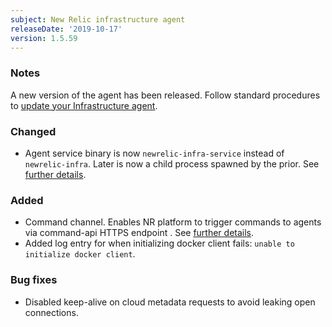 ```yaml
---
subject: New Relic infrastructure agent
releaseDate: '2019-10-17'
version: 1.5.59
---
```


### Notes

A new version of the agent has been released. Follow standard procedures to [update your Infrastructure agent](/docs/infrastructure/new-relic-infrastructure/installation/update-infrastructure-agent).

### Changed

* Agent service binary is now `newrelic-infra-service` instead of `newrelic-infra`. Later is now a child process spawned by the prior. See [further details](/docs/infrastructure/new-relic-infrastructure/infrastructure-agent-performance/infrastructure-agent-behavior#service).

### Added

* Command channel. Enables NR platform to trigger commands to agents via command-api HTTPS endpoint . See [further details](/docs/infrastructure/new-relic-infrastructure/infrastructure-security/infrastructure-security#command-api).
* Added log entry for when initializing docker client fails: `unable to initialize docker client`.

### Bug fixes

* Disabled keep-alive on cloud metadata requests to avoid leaking open connections.
